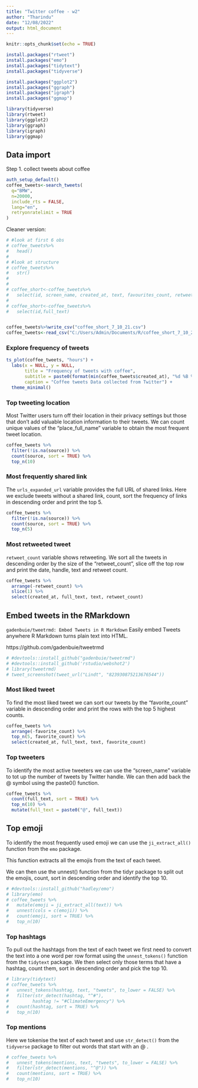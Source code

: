```yaml
---
title: "Twitter coffee - w2"
author: "Tharindu"
date: "12/08/2022"
output: html_document
---
```


```r
knitr::opts_chunk$set(echo = TRUE)

install.packages("rtweet")
install.packages("emo")
install.packages("tidytext")
install.packages("tidyverse")

install.packages("ggplot2")
install.packages("ggraph")
install.packages("igraph")
install.packages("ggmap")

library(tidyverse)
library(rtweet)
library(ggplot2)
library(ggraph)
library(igraph)
library(ggmap)

```

## Data import

Step 1. collect tweets about coffee

```r
auth_setup_default()
coffee_tweets<-search_tweets(
  q="BMW",
  n=20000,
  include_rts = FALSE,
  lang="en",
  retryonratelimit = TRUE
)

```

Cleaner version:

```r
# #look at first 6 obs
# coffee_tweets%>%
#   head()
# 
# #look at structure
# coffee_tweets%>%
#   str()
# 
# 
# coffee_short<-coffee_tweets%>%
#   select(id, screen_name, created_at, text, favourites_count, retweet_count)
# 
# coffee_short<-coffee_tweets%>%
#   select(id,full_text)


coffee_tweets%>%write_csv("coffee_short_7_10_21.csv")
coffee_tweets<-read_csv("C:/Users/Admin/Documents/R/coffee_short_7_10_21.csv")

```

### Explore frequency of tweets


```r
ts_plot(coffee_tweets, "hours") +
  labs(x = NULL, y = NULL,
       title = "Frequency of tweets with coffee",
       subtitle = paste0(format(min(coffee_tweets$created_at), "%d %B %Y"), " to ", format(max(coffee_tweets$created_at),"%d %B %Y")),
       caption = "Coffee tweets Data collected from Twitter") +
  theme_minimal()
```

### Top tweeting location
Most Twitter users turn off their location in their privacy settings but those that don’t add valuable location information to their tweets. We can count unique values of the “place_full_name” variable to obtain the most frequent tweet location.


```r
coffee_tweets %>% 
  filter(!is.na(source)) %>% 
  count(source, sort = TRUE) %>% 
  top_n(10)
```

### Most frequently shared link

The `urls_expanded_url` variable provides the full URL of shared links. Here we exclude tweets without a shared link, count, sort the frequency of links in descending order and print the top 5.

```r
coffee_tweets %>% 
  filter(!is.na(source)) %>% 
  count(source, sort = TRUE) %>% 
  top_n(5)
```
### Most retweeted tweet

`retweet_count` variable shows retweeting. We sort all the tweets in descending order by the size of the “retweet_count”, slice off the top row and print the date, handle, text and retweet count.

```r
coffee_tweets %>% 
  arrange(-retweet_count) %>%
  slice(1) %>% 
  select(created_at, full_text, text, retweet_count)
```

## Embed tweets in the RMarkdown

`gadenbuie/tweetrmd: Embed Tweets in R Markdown`
Easily embed Tweets anywhere R Markdown turns plain text into HTML.

https://github.com/gadenbuie/tweetrmd


```r
# #devtools::install_github("gadenbuie/tweetrmd")
# #devtools::install_github('rstudio/webshot2')
# library(tweetrmd)
# tweet_screenshot(tweet_url("Lindt", "823930875213676544"))

```

### Most liked tweet

To find the most liked tweet we can sort our tweets by the “favorite_count” variable in descending order and print the rows with the top 5 highest counts.

```r
coffee_tweets %>% 
  arrange(-favorite_count) %>%
  top_n(5, favorite_count) %>% 
  select(created_at, full_text, text, favorite_count)


```

### Top tweeters

To identify the most active tweeters we can use the “screen_name” variable to tot up the number of tweets by Twitter handle. We can then add back the @ symbol using the paste0() function.

```r
coffee_tweets %>% 
  count(full_text, sort = TRUE) %>%
  top_n(10) %>%
  mutate(full_text = paste0("@", full_text))
```

## Top emoji

To identify the most frequently used emoji we can use the `ji_extract_all()` function from the `emo` package. 

This function extracts all the emojis from the text of each tweet. 

We can then use the unnest() function from the tidyr package to split out the emojis, count, sort in descending order and identify the top 10.

```r
# #devtools::install_github("hadley/emo")
# library(emo)
# coffee_tweets %>%
#   mutate(emoji = ji_extract_all(text)) %>%
#   unnest(cols = c(emoji)) %>%
#   count(emoji, sort = TRUE) %>%
#   top_n(10)
```


### Top hashtags

To pull out the hashtags from the text of each tweet we first need to convert the text into a one word per row format using the `unnest_tokens()` function from the `tidytext` package. 
We then select only those terms that have a hashtag, count them, sort in descending order and pick the top 10.
```r
# library(tidytext)
# coffee_tweets %>% 
#   unnest_tokens(hashtag, text, "tweets", to_lower = FALSE) %>%
#   filter(str_detect(hashtag, "^#"),
#         hashtag != "#ClimateEmergency") %>%
#   count(hashtag, sort = TRUE) %>%
#   top_n(10)
```

### Top mentions

Here we tokenise the text of each tweet and use `str_detect()` from the `tidyverse` package to filter out words that start with an @ .
```r
# coffee_tweets %>% 
#   unnest_tokens(mentions, text, "tweets", to_lower = FALSE) %>%
#   filter(str_detect(mentions, "^@")) %>%  
#   count(mentions, sort = TRUE) %>%
#   top_n(10)
```